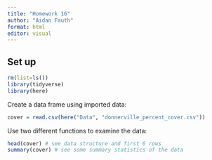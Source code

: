 ```yaml
---
title: "Homework 16"
author: "Aidan Fauth"
format: html
editor: visual
---
```


## Set up

```r
rm(list=ls())
library(tidyverse)
library(here)
```

Create a data frame using imported data:
```r
cover = read.csv(here("Data", "donnerville_percent_cover.csv"))
```

Use two different functions to examine the data:
```r
head(cover) # see data structure and first 6 rows
summary(cover) # see some summary statistics of the data
```



